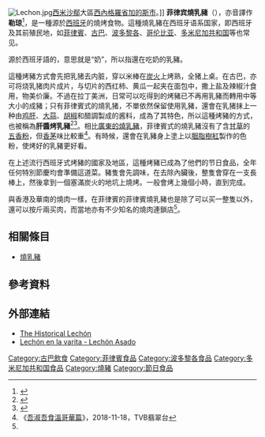 [[File:Lechon.jpg|thumb]][[西米沙鄢|西米沙鄢]]大區[[西內格羅省|西內格羅省]][[加的斯市|加的斯市]]。]]
'''菲律宾燒乳豬'''（{{lang|es|Lechón}}），亦音譯作'''勒琼'''<ref name=travel163>{{cite web |url=http://travel.163.com/11/0509/13/73K8N1J600063KE8.html |title=菲律宾十大特色美食 口水停不了 |language=zh-hans |date=2011-05-09 |accessdate=2011-10-25 |archive-date=2011-12-15 |archive-url=https://web.archive.org/web/20111215191154/http://travel.163.com/11/0509/13/73K8N1J600063KE8.html |dead-url=no }}</ref>，是一種源於[[西班牙|西班牙]]的燒烤食物。這種燒乳豬在西班牙语系国家，即西班牙及其前殖民地，如[[菲律賓|菲律賓]]、[[古巴|古巴]]、[[波多黎各|波多黎各]]、[[哥伦比亚|哥伦比亚]]、[[多米尼加共和国|多米尼加共和国]]等也常见。

{{lang|es|Lechón}}源於西班牙語的{{lang|es|Leche}}，意思就是“奶”，所以{{lang|es|Lechón}}指還在吃奶的乳豬。

這種烤豬方式會先把乳猪去内脏，穿以米棒在[[炭火|炭火]]上烤熟，全猪上桌。在古巴，亦可将烧乳猪肉片成片，与切片的西红柿、黄瓜一起夹在面包中，撒上盐及辣椒汁食用，物美价廉。不過在拉丁美洲，日常可以吃得到的烤豬已不再用乳豬而轉用中等大小的成豬；只有菲律賓式的燒乳猪，不單依然保留使用乳豬，還會在乳猪抹上一种由[[鸡肝|鸡肝]]、[[大蒜|大蒜]]、[[胡椒|胡椒]]和醋調製成的酱料，成為了其特色，所以這種烤豬的方式，也被稱為'''肝醬烤乳豬'''<ref>{{cite web |url=http://www.backpackers.com.tw/forum/showthread.php?t=115453 |title=馬尼拉有什麼餐廳可介紹? |date=2008-09-03 |accessdate=2011-10-25 |language=zh-hant |archive-date=2009-01-21 |archive-url=https://web.archive.org/web/20090121204113/http://www.backpackers.com.tw/forum/showthread.php?t=115453 |dead-url=no }}</ref><ref>{{cite web |url=http://www.bjlx.com/2010Art/Art-23010.Shtml |title=菲律宾肝酱烤乳猪 |publisher=北京旅行网 |date=2011-08-31 |language=zh-hans |accessdate=2011-10-25 |archive-date=2011-06-09 |archive-url=https://web.archive.org/web/20110609180237/http://www.bjlx.com/2010Art/Art-23010.Shtml |dead-url=no }}</ref>。相比[[燒乳豬|廣東的燒乳豬]]，菲律賓式的燒乳豬沒有了含[[甘草|甘草]]的[[五香粉|五香粉]]，但[[香茅|香茅]]味比較重<ref name="gigi">《[[吾淑吾食#溫哥華篇|吾淑吾食溫哥華篇]]》，2018-11-18，TVB翡翠台</ref>。有時候，還會在乳豬身上塗上以[[胭脂樹紅|胭脂樹紅]]製作的色粉，使烤好的乳豬更好看{{r|travel163}}。

在上述流行西班牙式烤豬的國家及地區，這種烤豬已成為了他們的节日食品，全年任何特別節慶均會準備這道菜。豬隻會先調味，在去除內臟後，整隻會穿在一支長棒上，然後拿到一個塞滿炭火的地坑上燒烤。一般會烤上幾個小時，直到完成。

與香港及華南的燒肉一樣，在菲律賓的菲律賓燒乳豬也是除了可以买一整隻以外，還可以按斤兩买肉，而當地亦有不少知名的燒肉連鎖店<ref name=travel163 />。

==相關條目==
*[[燒乳豬|燒乳豬]]

== 參考資料 ==
{{reflist}}

== 外部連結 ==
*[https://web.archive.org/web/20110719081028/http://www.articledashboard.com/Article/The-Historical-Lechon/811477 The Historical Lechón]
*[http://www.elboricua.com/lechon.html Lechón en la varita - Lechón Asado] {{Wayback|url=http://www.elboricua.com/lechon.html |date=20111029011654 }}


[[Category:古巴飲食|Category:古巴飲食]]
[[Category:菲律賓食品|Category:菲律賓食品]]
[[Category:波多黎各食品|Category:波多黎各食品]]
[[Category:多米尼加共和国食品|Category:多米尼加共和国食品]]
[[Category:燒豬|Category:燒豬]]
[[Category:節日食品|Category:節日食品]]